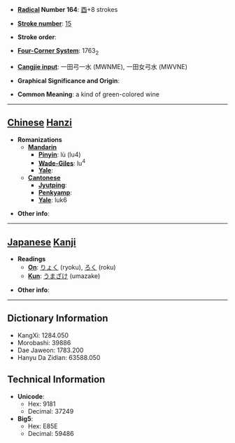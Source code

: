* '''[[Wiktionary:Chinese radical index| Radical]] Number 164''': [[Wiktionary:Chinese radical index 酉|酉]]+8 strokes

* '''[[Wiktionary:Chinese total strokes index|Stroke number]]''': [[Wiktionary:Chinese total strokes index 15|15]]

* '''Stroke order''': 

* '''[[Wiktionary:Chinese four corner index|Four-Corner System]]''': 1763<sub>2</sub>

* '''[[Wiktionary:Chinese Cangjie index|Cangjie input]]''': 一田弓一水 (MWNME), 一田女弓水 (MWVNE)

* '''Graphical Significance and Origin''': 

* '''Common Meaning''': a kind of green-colored wine

----

== [[Chinese]] [[Hanzi]] ==

* '''Romanizations'''
** '''[[Mandarin]]'''
*** '''[[Pinyin]]''': lù (lu4)
*** '''[[Wade-Giles]]''': lu<sup>4</sup>
*** '''[[Yale]]''': 
** '''[[Cantonese]]'''
*** '''[[Jyutping]]''':
*** '''[[Penkyamp]]''': 
*** '''[[Yale]]''': luk6

* '''Other info''': 

----

== [[Japanese]] [[Kanji]] ==

* '''Readings'''
** '''[[On]]''': [[りょく]] (ryoku), [[ろく]] (roku)
** '''[[Kun]]''': [[うまざけ]] (umazake)

* '''Other info''':  

----

== Dictionary Information ==

* KangXi: 1284.050
* Morobashi: 39886
* Dae Jaweon: 1783.200
* Hanyu Da Zidian: 63588.050

== Technical Information ==

* '''Unicode''':
** Hex: 9181
** Decimal: 37249
* '''Big5''':
** Hex: E85E
** Decimal: 59486